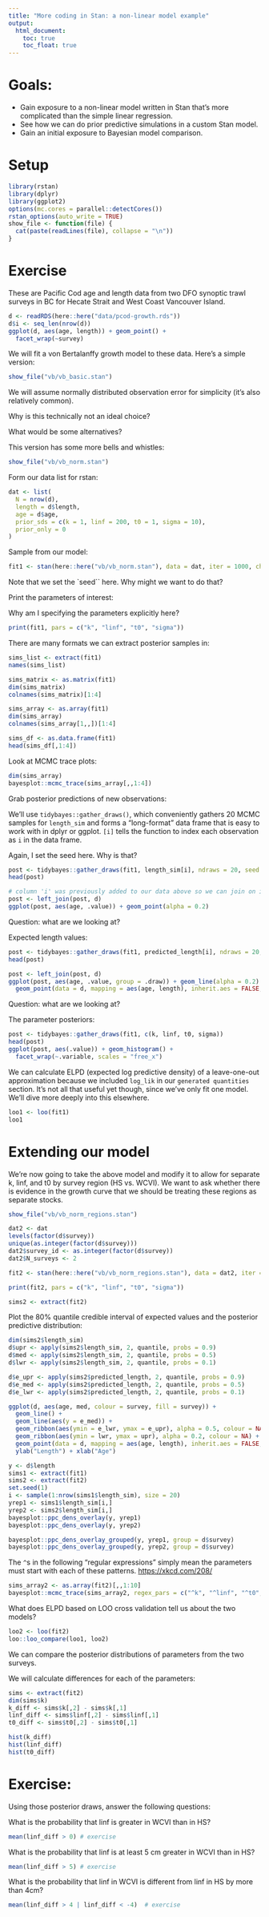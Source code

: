 ```yaml
---
title: "More coding in Stan: a non-linear model example"
output:
  html_document:
    toc: true
    toc_float: true
---
```


# Goals:

- Gain exposure to a non-linear model written in Stan that's more complicated than the simple linear regression.
- See how we can do prior predictive simulations in a custom Stan model.
- Gain an initial exposure to Bayesian model comparison.

# Setup

```r
library(rstan)
library(dplyr)
library(ggplot2)
options(mc.cores = parallel::detectCores())
rstan_options(auto_write = TRUE)
show_file <- function(file) {
  cat(paste(readLines(file), collapse = "\n"))
}
```

# Exercise

These are Pacific Cod age and length data from two DFO synoptic trawl surveys in BC for Hecate Strait and West Coast Vancouver Island.

```r
d <- readRDS(here::here("data/pcod-growth.rds"))
d$i <- seq_len(nrow(d))
ggplot(d, aes(age, length)) + geom_point() +
  facet_wrap(~survey)
```

We will fit a von Bertalanffy growth model to these data. Here's a simple version:

```r
show_file("vb/vb_basic.stan")
```

We will assume normally distributed observation error for simplicity (it's also relatively common). 

Why is this technically not an ideal choice? 

What would be some alternatives?

This version has some more bells and whistles:

```r
show_file("vb/vb_norm.stan")
```

Form our data list for rstan:

```r
dat <- list(
  N = nrow(d),
  length = d$length,
  age = d$age,
  prior_sds = c(k = 1, linf = 200, t0 = 1, sigma = 10),
  prior_only = 0
)
```

Sample from our model:

```r
fit1 <- stan(here::here("vb/vb_norm.stan"), data = dat, iter = 1000, chains = 4, seed = 9129)
```

Note that we set the `seed`` here. Why might we want to do that?

Print the parameters of interest:

Why am I specifying the parameters explicitly here?

```r
print(fit1, pars = c("k", "linf", "t0", "sigma"))
```

There are many formats we can extract posterior samples in:

```r
sims_list <- extract(fit1)
names(sims_list)

sims_matrix <- as.matrix(fit1)
dim(sims_matrix)
colnames(sims_matrix)[1:4]

sims_array <- as.array(fit1)
dim(sims_array)
colnames(sims_array[1,,])[1:4]

sims_df <- as.data.frame(fit1)
head(sims_df[,1:4])
```

Look at MCMC trace plots:

```r
dim(sims_array)
bayesplot::mcmc_trace(sims_array[,,1:4])
```

Grab posterior predictions of new observations:

We'll use `tidybayes::gather_draws()`, which conveniently gathers 20 MCMC samples for `length_sim` and forms a "long-format" data frame that is easy to work with in dplyr or ggplot. `[i]` tells the function to index each observation as `i` in the data frame.

Again, I set the seed here. Why is that?

```r
post <- tidybayes::gather_draws(fit1, length_sim[i], ndraws = 20, seed = 9283)
head(post)

# column 'i' was previously added to our data above so we can join on it:
post <- left_join(post, d)
ggplot(post, aes(age, .value)) + geom_point(alpha = 0.2)
```

Question: what are we looking at?

Expected length values:

```r
post <- tidybayes::gather_draws(fit1, predicted_length[i], ndraws = 20, seed = 9283)
head(post)

post <- left_join(post, d)
ggplot(post, aes(age, .value, group = .draw)) + geom_line(alpha = 0.2) +
  geom_point(data = d, mapping = aes(age, length), inherit.aes = FALSE, alpha = 0.2)
```

Question: what are we looking at?

The parameter posteriors:

```r
post <- tidybayes::gather_draws(fit1, c(k, linf, t0, sigma))
head(post)
ggplot(post, aes(.value)) + geom_histogram() +
  facet_wrap(~.variable, scales = "free_x")
```

We can calculate ELPD (expected log predictive density) of a leave-one-out approximation because we included `log_lik` in our `generated quantities` section. It's not all that useful yet though, since we've only fit one model. We'll dive more deeply into this elsewhere.

```r
loo1 <- loo(fit1)
loo1
```

# Extending our model

We're now going to take the above model and modify it to allow for separate k, linf, and t0 by survey region (HS vs. WCVI). We want to ask whether there is evidence in the growth curve that we should be treating these regions as separate stocks.

```r
show_file("vb/vb_norm_regions.stan")
```

```r
dat2 <- dat
levels(factor(d$survey))
unique(as.integer(factor(d$survey)))
dat2$survey_id <- as.integer(factor(d$survey))
dat2$N_surveys <- 2

fit2 <- stan(here::here("vb/vb_norm_regions.stan"), data = dat2, iter = 1000, chains = 4, seed = 9129)
```

```r
print(fit2, pars = c("k", "linf", "t0", "sigma"))
```

```r
sims2 <- extract(fit2)
```

Plot the 80% quantile credible interval of expected values and the posterior predictive distribution:

```r
dim(sims2$length_sim)
d$upr <- apply(sims2$length_sim, 2, quantile, probs = 0.9)
d$med <- apply(sims2$length_sim, 2, quantile, probs = 0.5)
d$lwr <- apply(sims2$length_sim, 2, quantile, probs = 0.1)

d$e_upr <- apply(sims2$predicted_length, 2, quantile, probs = 0.9)
d$e_med <- apply(sims2$predicted_length, 2, quantile, probs = 0.5)
d$e_lwr <- apply(sims2$predicted_length, 2, quantile, probs = 0.1)

ggplot(d, aes(age, med, colour = survey, fill = survey)) + 
  geom_line() +
  geom_line(aes(y = e_med)) +
  geom_ribbon(aes(ymin = e_lwr, ymax = e_upr), alpha = 0.5, colour = NA) +
  geom_ribbon(aes(ymin = lwr, ymax = upr), alpha = 0.2, colour = NA) +
  geom_point(data = d, mapping = aes(age, length), inherit.aes = FALSE, alpha = 0.2) +
  ylab("Length") + xlab("Age")
```

```r
y <- d$length
sims1 <- extract(fit1)
sims2 <- extract(fit2)
set.seed(1)
i <- sample(1:nrow(sims1$length_sim), size = 20)
yrep1 <- sims1$length_sim[i,]
yrep2 <- sims2$length_sim[i,]
bayesplot::ppc_dens_overlay(y, yrep1)
bayesplot::ppc_dens_overlay(y, yrep2)

bayesplot::ppc_dens_overlay_grouped(y, yrep1, group = d$survey)
bayesplot::ppc_dens_overlay_grouped(y, yrep2, group = d$survey)
```

The `^`s in the following "regular expressions" simply mean the parameters must start with each of these patterns.
<https://xkcd.com/208/>

```r
sims_array2 <- as.array(fit2)[,,1:10]
bayesplot::mcmc_trace(sims_array2, regex_pars = c("^k", "^linf", "^t0", "^sigma"))
```

What does ELPD based on LOO cross validation tell us about the two models?

```r
loo2 <- loo(fit2)
loo::loo_compare(loo1, loo2)
```

We can compare the posterior distributions of parameters from the two surveys.

We will calculate differences for each of the parameters:

```r
sims <- extract(fit2)
dim(sims$k)
k_diff <- sims$k[,2] - sims$k[,1]
linf_diff <- sims$linf[,2] - sims$linf[,1]
t0_diff <- sims$t0[,2] - sims$t0[,1]
```

```r
hist(k_diff)
hist(linf_diff)
hist(t0_diff)
```

# Exercise:

Using those posterior draws, answer the following questions:

What is the probability that linf is greater in WCVI than in HS?

```r
mean(linf_diff > 0) # exercise
```

What is the probability that linf is at least 5 cm greater in WCVI than in HS?

```r
mean(linf_diff > 5) # exercise
```

What is the probability that linf in WCVI is different from linf in HS by more than 4cm?

```r
mean(linf_diff > 4 | linf_diff < -4)  # exercise
```
